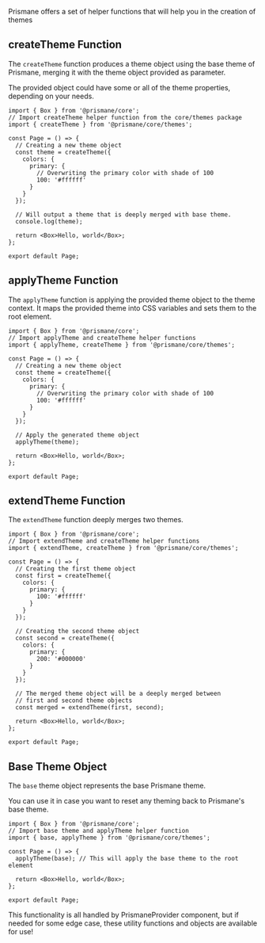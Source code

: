 Prismane offers a set of helper functions that will help you in the creation of themes

## createTheme Function

The `createTheme` function produces a theme object using the base theme of Prismane, merging it with the theme object provided as parameter.

The provided object could have some or all of the theme properties, depending on your needs.

```tsx
import { Box } from '@prismane/core';
// Import createTheme helper function from the core/themes package
import { createTheme } from '@prismane/core/themes';

const Page = () => {
  // Creating a new theme object
  const theme = createTheme({
    colors: {
      primary: {
        // Overwriting the primary color with shade of 100
        100: '#ffffff'
      }
    }
  });

  // Will output a theme that is deeply merged with base theme.
  console.log(theme);

  return <Box>Hello, world</Box>;
};

export default Page;
```

## applyTheme Function

The `applyTheme` function is applying the provided theme object to the theme context. It maps the provided theme into CSS variables and sets them to the root element.

```tsx
import { Box } from '@prismane/core';
// Import applyTheme and createTheme helper functions
import { applyTheme, createTheme } from '@prismane/core/themes';

const Page = () => {
  // Creating a new theme object
  const theme = createTheme({
    colors: {
      primary: {
        // Overwriting the primary color with shade of 100
        100: '#ffffff'
      }
    }
  });

  // Apply the generated theme object
  applyTheme(theme);

  return <Box>Hello, world</Box>;
};

export default Page;
```

## extendTheme Function

The `extendTheme` function deeply merges two themes.

```tsx
import { Box } from '@prismane/core';
// Import extendTheme and createTheme helper functions
import { extendTheme, createTheme } from '@prismane/core/themes';

const Page = () => {
  // Creating the first theme object
  const first = createTheme({
    colors: {
      primary: {
        100: '#ffffff'
      }
    }
  });

  // Creating the second theme object
  const second = createTheme({
    colors: {
      primary: {
        200: '#000000'
      }
    }
  });

  // The merged theme object will be a deeply merged between
  // first and second theme objects
  const merged = extendTheme(first, second);

  return <Box>Hello, world</Box>;
};

export default Page;
```

## Base Theme Object

The `base` theme object represents the base Prismane theme.

You can use it in case you want to reset any theming back to Prismane's base theme.

```tsx
import { Box } from '@prismane/core';
// Import base theme and applyTheme helper function
import { base, applyTheme } from '@prismane/core/themes';

const Page = () => {
  applyTheme(base); // This will apply the base theme to the root element

  return <Box>Hello, world</Box>;
};

export default Page;
```

<Warning>
  This functionality is all handled by PrismaneProvider component, but if needed
  for some edge case, these utility functions and objects are available for use!
</Warning>
